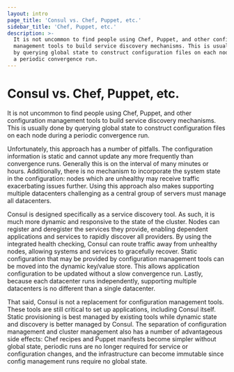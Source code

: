 ```yaml
---
layout: intro
page_title: 'Consul vs. Chef, Puppet, etc.'
sidebar_title: 'Chef, Puppet, etc.'
description: >-
  It is not uncommon to find people using Chef, Puppet, and other configuration
  management tools to build service discovery mechanisms. This is usually done
  by querying global state to construct configuration files on each node during
  a periodic convergence run.
---
```


# Consul vs. Chef, Puppet, etc.

It is not uncommon to find people using Chef, Puppet, and other configuration
management tools to build service discovery mechanisms. This is usually
done by querying global state to construct configuration files on each
node during a periodic convergence run.

Unfortunately, this approach has
a number of pitfalls. The configuration information is static
and cannot update any more frequently than convergence runs. Generally this
is on the interval of many minutes or hours. Additionally, there is no
mechanism to incorporate the system state in the configuration: nodes which
are unhealthy may receive traffic exacerbating issues further. Using this
approach also makes supporting multiple datacenters challenging as a central
group of servers must manage all datacenters.

Consul is designed specifically as a service discovery tool. As such,
it is much more dynamic and responsive to the state of the cluster. Nodes
can register and deregister the services they provide, enabling dependent
applications and services to rapidly discover all providers. By using the
integrated health checking, Consul can route traffic away from unhealthy
nodes, allowing systems and services to gracefully recover. Static configuration
that may be provided by configuration management tools can be moved into the
dynamic key/value store. This allows application configuration to be updated
without a slow convergence run. Lastly, because each datacenter runs independently,
supporting multiple datacenters is no different than a single datacenter.

That said, Consul is not a replacement for configuration management tools.
These tools are still critical to set up applications, including Consul itself.
Static provisioning is best managed by existing tools while dynamic state and
discovery is better managed by Consul. The separation of configuration management
and cluster management also has a number of advantageous side effects: Chef recipes
and Puppet manifests become simpler without global state, periodic runs are no longer
required for service or configuration changes, and the infrastructure can become
immutable since config management runs require no global state.
